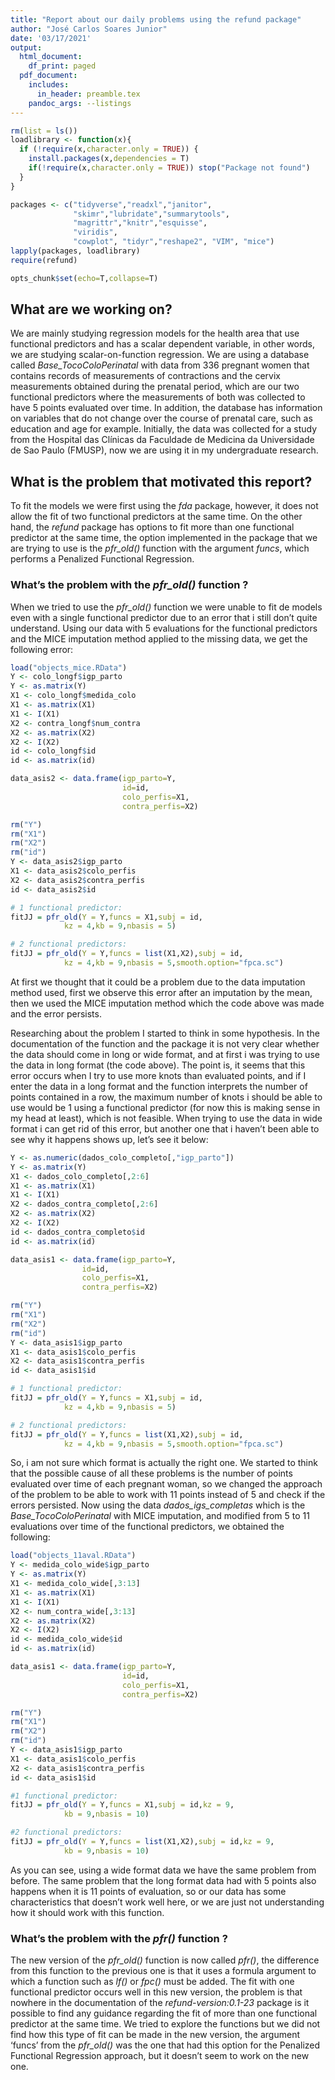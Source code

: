 ---
title: "Report about our daily problems using the refund package"
author: "José Carlos Soares Junior"
date: '03/17/2021'
output:
  html_document:
    df_print: paged
  pdf_document:
    includes:
      in_header: preamble.tex
    pandoc_args: --listings
---

```{r setup, include=FALSE}

rm(list = ls())
loadlibrary <- function(x){
  if (!require(x,character.only = TRUE)) {
    install.packages(x,dependencies = T)
    if(!require(x,character.only = TRUE)) stop("Package not found")
  }
}

packages <- c("tidyverse","readxl","janitor",
              "skimr","lubridate","summarytools",
              "magrittr","knitr","esquisse", 
              "viridis",
              "cowplot", "tidyr","reshape2", "VIM", "mice")
lapply(packages, loadlibrary)
require(refund)

opts_chunk$set(echo=T,collapse=T)

```

## What are we working on? 

We are mainly studying regression models for the health area that use functional predictors and has a scalar dependent variable, in other words, we are studying scalar-on-function regression. We are using a database called *Base_TocoColoPerinatal* with data from 336 pregnant women that contains records of measurements of contractions and the cervix measurements obtained during the prenatal period, which are our two functional predictors where the measurements of both was collected to have 5 points evaluated over time. In addition, the database has information on variables that do not change over the course of prenatal care, such as education and age for example. Initially, the data was collected for a study from the Hospital das Clínicas da Faculdade de Medicina da Universidade de Sao Paulo (FMUSP), now we are using it in my undergraduate research.  

## What is the problem that motivated this report? 

To fit the models we were first using the *fda* package, however, it does not allow the fit of two functional predictors at the same time. On the other hand, the *refund* package has options to fit more than one functional predictor at the same time, the option implemented in the package that we are trying to use is the *pfr_old()* function with the argument *funcs*, which performs a Penalized Functional Regression.

### What's the problem with the *pfr_old()* function ?

When we tried to use the *pfr_old()* function we were unable to fit de models even with a single functional predictor due to an error that i still don't quite understand. Using our data with 5 evaluations for the functional predictors and the MICE imputation method applied to the missing data, we get the following error:

```{r,error=T,warning=F}
load("objects_mice.RData")
Y <- colo_longf$igp_parto
Y <- as.matrix(Y)
X1 <- colo_longf$medida_colo
X1 <- as.matrix(X1)
X1 <- I(X1)
X2 <- contra_longf$num_contra
X2 <- as.matrix(X2)
X2 <- I(X2)
id <- colo_longf$id
id <- as.matrix(id)

data_asis2 <- data.frame(igp_parto=Y,
                         id=id,
                         colo_perfis=X1,
                         contra_perfis=X2)

rm("Y")
rm("X1")
rm("X2")
rm("id")
Y <- data_asis2$igp_parto
X1 <- data_asis2$colo_perfis
X2 <- data_asis2$contra_perfis
id <- data_asis2$id

# 1 functional predictor:
fitJJ = pfr_old(Y = Y,funcs = X1,subj = id,
            kz = 4,kb = 9,nbasis = 5)

# 2 functional predictors:
fitJJ = pfr_old(Y = Y,funcs = list(X1,X2),subj = id,
            kz = 4,kb = 9,nbasis = 5,smooth.option="fpca.sc")
```

At first we thought that it could be a problem due to the data imputation method used, first we observe this error after an imputation by the mean, then we used the MICE imputation method which the code above was made and the error persists. 

Researching about the problem I started to think in some hypothesis. In the documentation of the function and the package it is not very clear whether the data should come in long or wide format, and at first i was trying to use the data in long format (the code above). The point is, it seems that this error occurs when I try to use more knots than evaluated points, and if I enter the data in a long format and the function interprets the number of points contained in a row, the maximum number of knots i should be able to use would be 1 using a functional predictor (for now this is making sense in my head at least), which is not feasible. When trying to use the data in wide format i can get rid of this error, but another one that i haven't been able to see why it happens shows up, let's see it below: 

```{r,error=T,warning=F }
Y <- as.numeric(dados_colo_completo[,"igp_parto"])
Y <- as.matrix(Y)
X1 <- dados_colo_completo[,2:6]
X1 <- as.matrix(X1)
X1 <- I(X1)
X2 <- dados_contra_completo[,2:6]
X2 <- as.matrix(X2)
X2 <- I(X2)
id <- dados_contra_completo$id
id <- as.matrix(id)

data_asis1 <- data.frame(igp_parto=Y,
                id=id,
                colo_perfis=X1,
                contra_perfis=X2)

rm("Y")
rm("X1")
rm("X2")
rm("id")
Y <- data_asis1$igp_parto
X1 <- data_asis1$colo_perfis
X2 <- data_asis1$contra_perfis
id <- data_asis1$id

# 1 functional predictor:
fitJJ = pfr_old(Y = Y,funcs = X1,subj = id,
            kz = 4,kb = 9,nbasis = 5)

# 2 functional predictors:
fitJJ = pfr_old(Y = Y,funcs = list(X1,X2),subj = id,
            kz = 4,kb = 9,nbasis = 5,smooth.option="fpca.sc")


```

So, i am not sure which format is actually the right one. We started to think that the possible cause of all these problems is the number of points evaluated over time of each pregnant woman, so we changed the approach of the problem to be able to work with 11 points instead of 5 and check if the errors persisted. Now using the data *dados_igs_completas* which is the *Base_TocoColoPerinatal* with MICE imputation, and modified from 5 to 11 evaluations over time of the functional predictors, we obtained the following: 

```{r,error=T,warning=F }
load("objects_11aval.RData")
Y <- medida_colo_wide$igp_parto
Y <- as.matrix(Y)
X1 <- medida_colo_wide[,3:13]
X1 <- as.matrix(X1)
X1 <- I(X1)
X2 <- num_contra_wide[,3:13]
X2 <- as.matrix(X2)
X2 <- I(X2)
id <- medida_colo_wide$id
id <- as.matrix(id)

data_asis1 <- data.frame(igp_parto=Y,
                         id=id,
                         colo_perfis=X1,
                         contra_perfis=X2)

rm("Y")
rm("X1")
rm("X2")
rm("id")
Y <- data_asis1$igp_parto
X1 <- data_asis1$colo_perfis
X2 <- data_asis1$contra_perfis
id <- data_asis1$id

#1 functional predictor:
fitJJ = pfr_old(Y = Y,funcs = X1,subj = id,kz = 9,
            kb = 9,nbasis = 10)

#2 functional predictors:
fitJJ = pfr_old(Y = Y,funcs = list(X1,X2),subj = id,kz = 9,
            kb = 9,nbasis = 10)

```

As you can see, using a wide format data we have the same problem from before. The same problem that the long format data had with 5 points also happens when it is 11 points of evaluation, so or our data has some characteristics that doesn't work well here, or we are just not understanding how it should work with this function.

### What's the problem with the *pfr()* function ?

The new version of the *pfr_old()* function is now called *pfr()*, the difference from this function to the previous one is that it uses a formula argument to which a function such as *lf()* or *fpc()* must be added. The fit with one functional predictor occurs well in this new version, the problem is that nowhere in the documentation of the *refund-version:0.1-23* package is it possible to find any guidance regarding the fit of more than one functional predictor at the same time. We tried to explore the functions but we did not find how this type of fit can be made in the new version, the argument 'funcs' from the *pfr_old()* was the one that had this option for the Penalized Functional Regression approach, but it doesn't seem to work on the new one. 
